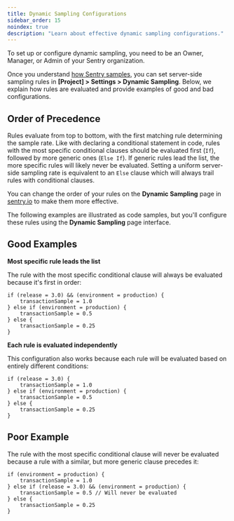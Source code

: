 ```yaml
---
title: Dynamic Sampling Configurations
sidebar_order: 15
noindex: true
description: "Learn about effective dynamic sampling configurations."
---
```


<Include name="limited-avail-note.mdx" />

<Note>

To set up or configure dynamic sampling, you need to be an Owner, Manager, or Admin of your Sentry organization.

</Note>

Once you understand [how Sentry samples](/product/sentry-basics/sampling/dsla/), you can set server-side sampling rules in **[Project] > Settings > Dynamic Sampling**. Below, we explain how rules are evaluated and provide examples of good and bad configurations.

## Order of Precedence

Rules evaluate from top to bottom, with the first matching rule determining the sample rate. Like with declaring a conditional statement in code, rules with the most specific conditional clauses should be evaluated first (`If`), followed by more generic ones (`Else If`). If generic rules lead the list, the more specific rules will likely never be evaluated. Setting a uniform server-side sampling rate is equivalent to an `Else` clause which will always trail rules with conditional clauses.

You can change the order of your rules on the **Dynamic Sampling** page in [sentry.io](https://sentry.io) to make them more effective.

<Note>

The following examples are illustrated as code samples, but you'll configure these rules using the **Dynamic Sampling** page interface.

</Note>

## Good Examples

**Most specific rule leads the list**

The rule with the most specific conditional clause will always be evaluated because it's first in order:

```
if (release = 3.0) && (environment = production) {
    transactionSample = 1.0
} else if (environment = production) {
    transactionSample = 0.5
} else {
    transactionSample = 0.25
}
```

**Each rule is evaluated independently**

This configuration also works because each rule will be evaluated based on entirely different conditions:

```
if (release = 3.0) {
    transactionSample = 1.0
} else if (environment = production) {
    transactionSample = 0.5
} else {
    transactionSample = 0.25
}
```

## Poor Example

The rule with the most specific conditional clause will never be evaluated because a rule with a similar, but more generic clause precedes it:

```
if (environment = production) {
    transactionSample = 1.0
} else if (release = 3.0) && (environment = production) {
    transactionSample = 0.5 // Will never be evaluated
} else {
    transactionSample = 0.25
}
```
